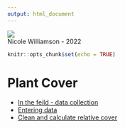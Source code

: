 ```yaml
---
output: html_document
---
```

<img src="Images/toolik_terrestrial_LTER_header.png" class="center">  
Nicole Williamson - 2022

```r
knitr::opts_chunk$set(echo = TRUE)
```

# Plant Cover   

* [In the feild - data collection](Rmd/Data_collection.html)  
* [Entering data](Rmd/Data_collection.html)  
* [Clean and calculate relative cover](Rmd/clean_and_calculate_cover.html)